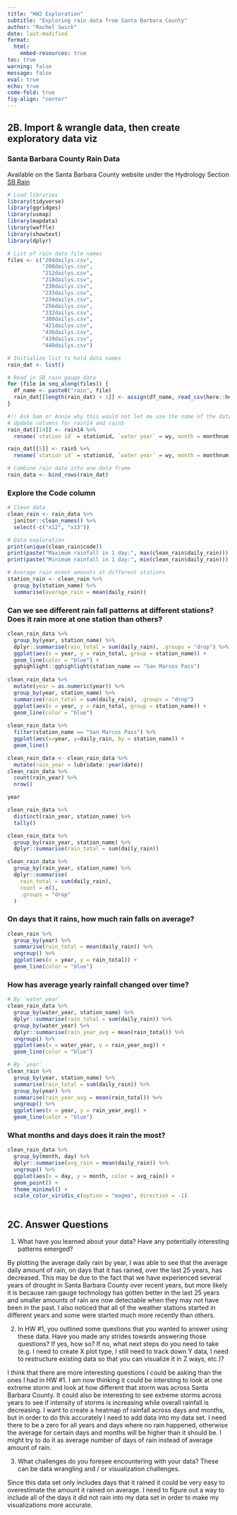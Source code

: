 ```yaml
---
title: "HW2 Exploration"
subtitle: "Exploring rain data from Santa Barbara County"
author: "Rachel Swick"
date: last-modified 
format:
  html:
    embed-resources: true
toc: true
warning: false
message: false
eval: true
echo: true
code-fold: true
fig-align: "center"
---
```

## 2B. Import & wrangle data, then create exploratory data viz

### Santa Barbara County Rain Data
Available on the Santa Barbara County website under the Hydrology Section [SB Rain](https://www.countyofsb.org/2328/Daily-Rainfall-Data-XLS)
```r
# Load libraries
library(tidyverse)
library(ggridges)
library(usmap)
library(mapdata)
library(waffle)
library(showtext)
library(dplyr)
```

```r
# List of rain data file names
files <- c("204dailys.csv", 
           "208dailys.csv", 
           "212dailys.csv", 
           "218dailys.csv", 
           "230dailys.csv", 
           "233dailys.csv",
           "234dailys.csv",
           "256dailys.csv",
           "332dailys.csv",
           "380dailys.csv",
           "421dailys.csv",
           "436dailys.csv",
           "439dailys.csv",
           "440dailys.csv")

# Initialize list to hold data names
rain_dat <- list()

# Read in SB rain gauge data
for (file in seq_along(files)) {
  df_name <- paste0("rain", file)
  rain_dat[[length(rain_dat) + 1]] <- assign(df_name, read_csv(here::here("data", files[[file]])))
}
```

```r
#!! Ask Sam or Annie why this would not let me use the name of the dataframe to update it
# Update columns for rain14 and rain5 
rain_dat[[14]] <- rain14 %>% 
  rename(`station id` = stationid, `water year` = wy, month = monthnum, `daily rain` = dailyrain)

rain_dat[[5]] <- rain5 %>% 
  rename(`station id` = stationid, `water year` = wy, month = monthnum, `daily rain` = dailyrain)

# Combine rain data into one data frame
rain_data <- bind_rows(rain_dat)
```

### Explore the Code column

```r
# Clean data
clean_rain <- rain_data %>% 
  janitor::clean_names() %>% 
  select(-c("x12", "x13"))

# Data exploration
print(unique(clean_rain$code))
print(paste("Maximum rainfall in 1 day:", max(clean_rain$daily_rain)))
print(paste("Minimum rainfall in 1 day:", min(clean_rain$daily_rain)))
```

```r
# Average rain event amounts at different stations
station_rain <- clean_rain %>% 
  group_by(station_name) %>% 
  summarise(average_rain = mean(daily_rain))
```

### Can we see different rain fall patterns at different stations? Does it rain more at one station than others?

```r
clean_rain_data %>%
  group_by(year, station_name) %>% 
  dplyr::summarise(rain_total = sum(daily_rain), .groups = "drop") %>% 
  ggplot(aes(x = year, y = rain_total, group = station_name)) +
  geom_line(color = "blue") +
  gghighlight::gghighlight(station_name == "San Marcos Pass")
  
clean_rain_data %>%
  mutate(year = as.numeric(year)) %>% 
  group_by(year, station_name) %>% 
  summarise(rain_total = sum(daily_rain), .groups = "drop")
  ggplot(aes(x = year, y = rain_total, group = station_name)) +
  geom_line(color = "blue")
    
clean_rain_data %>% 
  filter(station_name == "San Marcos Pass") %>% 
  ggplot(aes(x=year, y=daily_rain, by = station_name)) +
  geom_line()

clean_rain_data <- clean_rain_data %>%
  mutate(rain_year = lubridate::year(date))
clean_rain_data %>%
  count(rain_year) %>%
  nrow()

year

clean_rain_data %>%
  distinct(rain_year, station_name) %>%
  tally()

clean_rain_data %>%
  group_by(rain_year, station_name) %>%
  dplyr::summarise(rain_total = sum(daily_rain))

clean_rain_data %>%
  group_by(rain_year, station_name) %>%
  dplyr::summarise(
    rain_total = sum(daily_rain),
    count = n(),
    .groups = "drop"
  )
```
### On days that it rains, how much rain falls on average?

```r
clean_rain %>%
  group_by(year) %>%
  summarise(rain_total = mean(daily_rain)) %>%
  ungroup() %>% 
  ggplot(aes(x = year, y = rain_total)) +
  geom_line(color = "blue")
```

### How has average yearly rainfall changed over time? 

```r
# By `water_year`
clean_rain_data %>%
  group_by(water_year, station_name) %>%
  dplyr::summarise(rain_total = sum(daily_rain)) %>%  
  group_by(water_year) %>% 
  dplyr::summarise(rain_year_avg = mean(rain_total)) %>% 
  ungroup() %>% 
  ggplot(aes(x = water_year, y = rain_year_avg)) +
  geom_line(color = "blue")
```

```r
# By `year`
clean_rain %>%
  group_by(year, station_name) %>%
  summarise(rain_total = sum(daily_rain)) %>% 
  group_by(year) %>% 
  summarise(rain_year_avg = mean(rain_total)) %>% 
  ungroup() %>% 
  ggplot(aes(x = year, y = rain_year_avg)) +
  geom_line(color = "blue")
```

### What months and days does it rain the most?

```r
clean_rain_data %>% 
  group_by(month, day) %>% 
  dplyr::summarise(avg_rain = mean(daily_rain)) %>% 
  ungroup() %>% 
  ggplot(aes(x = day, y = month, color = avg_rain)) +
  geom_point() +
  theme_minimal() +
  scale_color_viridis_c(option = "magma", direction = -1) 
  
```

## 2C. Answer Questions

1. What have you learned about your data? Have any potentially interesting patterns emerged?

By plotting the average daily rain by year, I was able to see that the average daily amount of rain, on days that it has rained, over the last 25 years, has decreased. This may be due to the fact that we have experienced several years of drought in Santa Barbara County over recent years, but more likely it is because rain gauge technology has gotten better in the last 25 years and smaller amounts of rain are now detectable when they may not have been in the past. I also noticed that all of the weather stations started in different years and some were started much more recently than others.  

2. In HW #1, you outlined some questions that you wanted to answer using these data. Have you made any strides towards answering those questions? If yes, how so? If no, what next steps do you need to take (e.g. I need to create X plot type, I still need to track down Y data, I need to restructure existing data so that you can visualize it in Z ways, etc.)?

I think that there are more interesting questions I could be asking than the ones I had in HW #1. I am now thinking it could be intersting to look at one extreme storm and look at how different that storm was across Santa Barbara County. It could also be interesting to see extreme storms across years to see if intensity of storms is increasing while overall rainfall is decreasing. I want to create a heatmap of rainfall across days and months, but in order to do this accurately I need to add data into my data set. I need there to be a zero for all years and days where no rain happened, otherwise the average for certain days and months will be higher than it should be. I might try to do it as average number of days of rain instead of average amount of rain.

3. What challenges do you foresee encountering with your data? These can be data wrangling and / or visualization challenges.

Since this data set only includes days that it rained it could be very easy to overestimate the amount it rained on average. I need to figure out a way to include all of the days it did not rain into my data set in order to make my visualizations more accurate.















